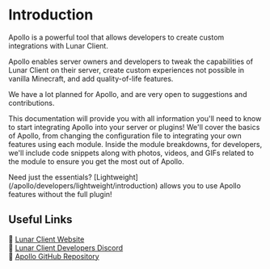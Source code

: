 
# Introduction

Apollo is a powerful tool that allows developers to create custom integrations with Lunar Client. 

Apollo enables server owners and developers to tweak the capabilities of Lunar Client on their server, create custom experiences not possible in vanilla Minecraft, and add quality-of-life features.

We have a lot planned for Apollo, and are very open to suggestions and contributions.

This documentation will provide you with all information you'll need to know to start integrating Apollo into your server or plugins!
We'll cover the basics of Apollo, from changing the configuration file to integrating your own features using each module.
Inside the module breakdowns, for developers, we'll include code snippets along with photos, videos, and GIFs related to the module to ensure you get the most out of Apollo.

<Callout type="info">
  Need just the essentials? [Lightweight](/apollo/developers/lightweight/introduction) allows you to use Apollo features without the full plugin!
</Callout>

## Useful Links

🔗 [Lunar Client Website](https://www.lunarclient.com/)<br/>
🔗 [Lunar Client Developers Discord](https://lunarclient.dev/discord)<br/>
🔗 [Apollo GitHub Repository](https://github.com/LunarClient/Apollo)
